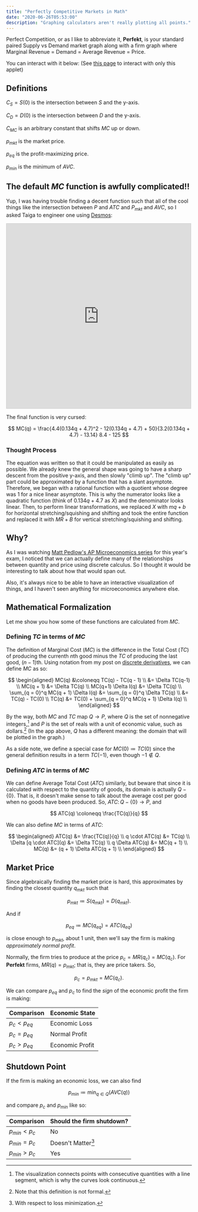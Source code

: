 ```yaml
---
title: "Perfectly Competitive Markets in Math"
date: "2020-06-26T05:53:00"
description: "Graphing calculators aren't really plotting all points."
---
```



Perfect Competition, or as I like to abbreviate it, **Perfekt**, is your standard paired Supply vs Demand market graph along with a firm graph where Marginal Revenue = Demand = Average Revenue = Price.

You can interact with it below: (See [this page](/proj/microecon/perfekt) to interact with only this applet)

<Perfekt />

## Definitions

$C_S = S(0)$ is the intersection between $S$ and the y-axis.

$C_D = D(0)$ is the intersection between $D$ and the y-axis.

$C_{MC}$ is an arbitrary constant that shifts $MC$ up or down.

$p_{mkt}$ is the market price.

$p_{eq}$ is the profit-maximizing price.

$p_{min}$ is the minimum of $AVC$.

## The default $MC$ function is awfully complicated!!

Yup, I was having trouble finding a decent function such that all of the cool things like the intersection between $P$ and $ATC$ and $P_{mkt}$ and $AVC$, so I asked Taiga to engineer one using <a href="https://www.desmos.com/calculator/rsukldgnp8">Desmos</a>:

<iframe src="https://www.desmos.com/calculator/rsukldgnp8?embed" width="500px" height="500px" style="border: 1px solid #ccc" frameborder={0}></iframe>

The final function is very cursed:

$$
MC(q) = \frac{4.4(0.134q + 4.7)^2 - 12(0.134q + 4.7) + 50}{3.2(0.134q + 4.7) - 13.14} 8.4 - 125
$$

### Thought Process

The equation was written so that it could be manipulated as easily as possible. We already knew the general shape was going to have a sharp descent from the positive y-axis, and then slowly "climb up". The "climb up" part could be approximated by a function that has a slant asymptote. Therefore, we began with a rational function with a quotient whose degree was 1 for a nice linear asymptote. This is why the numerator looks like a quadratic function (think of $0.134q + 4.7$ as $X$) and the denominator looks linear. Then, to perform linear transformations, we replaced $X$ with $mq + b$ for horizontal stretching/squishing and shifting and took the entire function and replaced it with $MR + B$ for vertical stretching/squishing and shifting.

## Why?

As I was watching [Matt Pedlow's AP Microeconomics series](https://www.youtube.com/playlist?list=PLoGgviqq4847-M3z5bOgGoX1fWVshEsLL) for this year's exam, I noticed that we can actually define many of the relationships between quantity and price using discrete calculus. So I thought it would be interesting to talk about how that would span out.

Also, it's always nice to be able to have an interactive visualization of things, and I haven't seen anything for microeconomics anywhere else.

## Mathematical Formalization

Let me show you how some of these functions are calculated from $MC$.

### Defining $TC$ in terms of $MC$

The definition of Marginal Cost ($MC$) is the difference in the Total Cost ($TC$) of producing the currenth $n$th good minus the $TC$ of producing the last good, $(n-1)$th. Using notation from my post on [discrete derivatives](/blog/discrete-derivative), we can define $MC$ as so:

$$
\begin{aligned}
MC(q) &\coloneqq TC(q) - TC(q - 1) \\
	&= \Delta TC(q-1) \\
MC(q + 1) &= \Delta TC(q) \\
MC(q+1) \Delta I(q) &= \Delta TC(q) \\
\sum_{q = 0}^q MC(q + 1) \Delta I(q) &= \sum_{q = 0}^q \Delta TC(q) \\
	&= TC(q) - TC(0) \\
TC(q) &= TC(0) + \sum_{q = 0}^q MC(q + 1) \Delta I(q) \\
\end{aligned}
$$

By the way, both $MC$ and $TC$ map $Q \to P$, where $Q$ is the set of nonnegative integers,[^1] and $P$ is the set of reals with a unit of economic value, such as dollars.[^2] (In the app above, $Q$ has a different meaning: the domain that will be plotted in the graph.)

[^1]: The visualization connects points with consecutive quantities with a line segment, which is why the curves look continuous.
[^2]: Note that this definition is not formal.

As a side note, we define a special case for $MC(0) \coloneqq TC(0)$ since the general definition results in a term $TC(-1)$, even though $-1 \notin Q$.

### Defining $ATC$ in terms of $MC$

We can define Average Total Cost ($ATC$) similarly, but beware that since it is calculated with respect to the quantity of goods, its domain is actually $Q - \{0\}$. That is, it doesn't make sense to talk about the average cost per good when no goods have been produced. So, $ATC \colon Q-\{0\} \to P$, and

$$
ATC(q) \coloneqq \frac{TC(q)}{q}
$$

We can also define $MC$ in terms of $ATC$:

$$
\begin{aligned}
ATC(q) &= \frac{TC(q)}{q} \\
q \cdot ATC(q) &= TC(q) \\
\Delta [q \cdot ATC](q) &= \Delta TC(q) \\
q \Delta ATC(q) &= MC(q + 1) \\
MC(q) &= (q + 1) \Delta ATC(q + 1) \\
\end{aligned}
$$

## Market Price

Since algebraically finding the market price is hard, this approximates by finding the closest quantity $q_{mkt}$ such that

$$
p_{mkt} \coloneqq S(q_{mkt}) = D(q_{mkt}).
$$

And if

$$
p_{eq} \coloneqq MC(q_{eq}) = ATC(q_{eq})
$$

is close enough to $p_{mkt}$, about $1$ unit, then we'll say the firm is making _approximately normal profit_.

Normally, the firm tries to produce at the price $p_c = MR(q_c) = MC(q_c)$. For **Perfekt** firms, $MR(q) = p_{mkt}$; that is, they are price takers. So,

$$
p_c = p_{mkt} = MC(q_c).
$$

We can compare $p_{eq}$ and $p_c$ to find the _sign_ of the economic profit the firm is making:

| Comparison     | Economic State  |
| -------------- | --------------- |
| $p_c < p_{eq}$ | Economic Loss   |
| $p_c = p_{eq}$ | Normal Profit   |
| $p_c > p_{eq}$ | Economic Profit |

## Shutdown Point

If the firm is making an economic loss, we can also find

$$
p_{min} \coloneqq \min_{q \in Q} (AVC(q))
$$

and compare $p_{c}$ and $p_{min}$ like so:

| Comparison        | Should the firm shutdown? |
| ----------------- | ------------------------- |
| $p_{min} < p_{c}$ | No                        |
| $p_{min} = p_{c}$ | Doesn't Matter[^3]        |
| $p_{min} > p_{c}$ | Yes                       |

[^3]: With respect to loss minimization.
